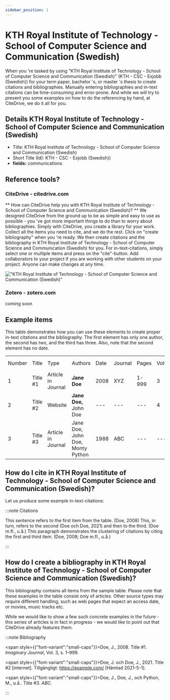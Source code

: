 ```yaml
---
sidebar_position: 1
---
```


# KTH Royal Institute of Technology - School of Computer Science and Communication (Swedish)

When you 're tasked by using "KTH Royal Institute of Technology - School of Computer Science and Communication (Swedish)" (KTH - CSC - Exjobb (Swedish)) for your term paper, bachelor 's, or master 's thesis to create citations and bibliographies.
Manually entering bibliographies and in-text citations can be time-consuming and error-prone. And while we will try to present you some examples on how to do the referencing by hand, at CiteDrive, we do it all for you.

## Details  KTH Royal Institute of Technology - School of Computer Science and Communication (Swedish)
* Title: KTH Royal Institute of Technology - School of Computer Science and Communication (Swedish)
* Short Title (Id): KTH - CSC - Exjobb (Swedish))
* **fields:** communications

## Reference tools?
### CiteDrive - citedrive.com
** How can CiteDrive help you with KTH Royal Institute of Technology - School of Computer Science and Communication (Swedish)? **
We designed CiteDrive from the ground up to be as simple and easy to use as possible - you 've got more important things to do than to worry about bibliographies. Simply with CiteDrive, you create a library for your work. Collect all the items you need to cite, and we do the rest. Click on "create bibliography" when you 're ready. We then create citations and the bibliography in KTH Royal Institute of Technology - School of Computer Science and Communication (Swedish) for you. For in-text-citations, simply select one or multiple items and press on the "cite"-button. Add collaborators to your project if you are working with other students on your project. Anyone can make changes at any time.


!["KTH Royal Institute of Technology - School of Computer Science and Communication (Swedish)"](images/kth-royal-institute-of-technology--school-of-computer-science-and-communication-swedish.svg "Choose KTH Royal Institute of Technology - School of Computer Science and Communication (Swedish) in the CiteDrive App")

### Zotero - zotero.com

coming soon

## Example items

This table demonstrates how you can use these elements to create proper in-text citations and the bibliography. The first element has only one author, the second has two, and the third has three. Also, note that the second element has no date.


<table>
  <tr>
   <td>Number
   </td>
   <td>Title
   </td>
   <td>Type
   </td>
   <td>Authors
   </td>
   <td>Date
   </td>
   <td>Journal
   </td>
   <td>Pages
   </td>
   <td>Volume
   </td>
   <td>Issue
   </td>
   <td>Access Date
   </td>
  </tr>
  <tr>
   <td>1
   </td>
   <td>Title #1
   </td>
   <td>Article in Journal
   </td>
   <td><strong>Jane Doe</strong>
   </td>
   <td>2008
   </td>
   <td>XYZ
   </td>
   <td>1-999
   </td>
   <td>3
   </td>
   <td>2
   </td>
   <td>--
   </td>
  </tr>
  <tr>
   <td>
2
   </td>
   <td>Title #2
   </td>
   <td>Website
   </td>
   <td><strong>Jane Doe, </strong>John Doe
   </td>
   <td>---
   </td>
   <td>---
   </td>
   <td>---
   </td>
   <td>4
   </td>
   <td>---
   </td>
   <td>2020-05-01
   </td>
  </tr>
  <tr>
   <td>3
   </td>
   <td>Title #3
   </td>
   <td>Article in Journal
   </td>
   <td>Jane Doe, John Doe, Monty Python
   </td>
   <td>1988
   </td>
   <td>ABC
   </td>
   <td>---
   </td>
   <td>---
   </td>
   <td>16
   </td>
   <td>---
   </td>
  </tr>
</table>



## How do I cite in  KTH Royal Institute of Technology - School of Computer Science and Communication (Swedish)?

Let us produce some example in-text-citations:

:::note Citations


This sentence refers to the first item from the table. (Doe, 2008) This, in turn, refers to the second (Doe och Doe, 2021)
and then to the third.  (Doe m.fl., u.å.)
This paragraph demonstrates the clustering of citations by citing the first and third item. (Doe, 2008; Doe m.fl., u.å.)

:::

## How do I create a bibliography in KTH Royal Institute of Technology - School of Computer Science and Communication (Swedish)?

This bibliography contains all items from the sample table. Please note that these examples in the table consist only of articles. Other source types may require different handling, such as web pages that expect an access date, or movies, music tracks etc.

While we would like to show a few such concrete examples in the future - this series of articles is in fact in progress - we would like to point out that CiteDrive already features them.

:::note Bibliography

<span style={{"font-variant":"small-caps"}}>Doe, J.</span>, 2008. Title #1. <i>Imaginary Journal</i>, Vol. 3, s. 1–999.

<span style={{"font-variant":"small-caps"}}>Doe, J. och Doe, J.</span>, 2021. Title #2 [internet]. Tillgängligt: https://example.com/ [Hämtad 2021-5-1].

<span style={{"font-variant":"small-caps"}}>Doe, J., Doe, J., och Python, M.</span>, u.å.. Title #3. <i>ABC</i>.



:::


        